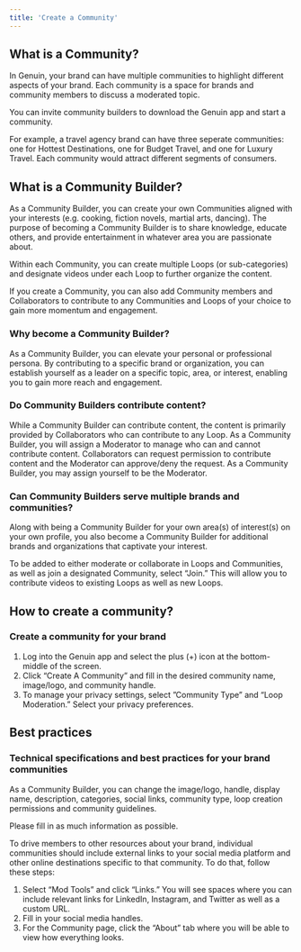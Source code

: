 ```yaml
---
title: 'Create a Community'
--- 
```


## What is a Community?

In Genuin, your brand can have multiple communities to highlight different aspects of your brand. Each community is a space for brands and community members to discuss a moderated topic. 

You can invite community builders to download the Genuin app and start a community. 

For example, a travel agency brand can have three seperate communities: one for Hottest Destinations, one for Budget Travel, and one for Luxury Travel. Each community would attract different segments of consumers.   

## What is a Community Builder?

As a Community Builder, you can create your own Communities aligned with your interests (e.g. cooking, fiction novels, martial arts, dancing). The purpose of becoming a Community Builder is to share knowledge, educate others, and provide entertainment in whatever area you are passionate about. 

Within each Community, you can create multiple Loops (or sub-categories) and designate videos under each Loop to further organize the content.

If you create a Community, you can also add Community members and Collaborators to contribute to any Communities and Loops of your choice to gain more momentum and engagement. 

### Why become a Community Builder?
As a Community Builder, you can elevate your personal or professional persona.  By contributing to a specific brand or organization, you can establish yourself as a leader on a specific topic, area, or interest, enabling you to gain more reach and engagement. 


### Do Community Builders contribute content?
While a Community Builder can contribute content, the content is primarily provided by Collaborators who can contribute to any Loop. As a Community Builder, you will assign a Moderator to manage who can and cannot contribute content. Collaborators can request permission to contribute content and the Moderator can approve/deny the request. As a Community Builder, you may assign yourself to be the Moderator. 
 
### Can Community Builders serve multiple brands and communities?
Along with being a Community Builder for your own area(s) of interest(s) on your own profile, you also become a Community Builder for additional brands and organizations that captivate your interest.

To be added to either moderate or collaborate in Loops and Communities, as well as join a designated Community, select “Join.” This will allow you to contribute videos to existing Loops as well as new Loops.


## How to create a community?

### Create a community for your brand

1. Log into the Genuin app and select the plus (+) icon at the bottom-middle of the screen.
2. Click “Create A Community” and fill in the desired community name, image/logo, and community handle. 
3. To manage your privacy settings, select ”Community Type” and “Loop Moderation.” Select your privacy preferences.

## Best practices

### Technical specifications and best practices for your brand communities

As a Community Builder, you can change the image/logo, handle, display name, description, categories, social links, community type, loop creation permissions and community guidelines.

Please fill in as much information as possible.	

To drive members to other resources about your brand, individual communities should include external links to your social media platform and other online destinations specific to that community. To do that, follow these steps:
 
1. Select “Mod Tools” and click “Links.” You will see spaces where you can  include relevant links for LinkedIn, Instagram, and Twitter as well as a custom URL. 
2. Fill in your social media handles. 
3. For the Community page, click the “About” tab where you will be able to view how everything looks.
